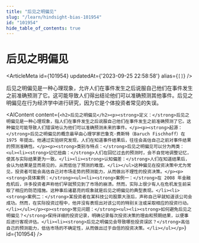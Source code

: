 ```yaml
---
title: "后见之明偏见"
slug: "/learn/hindsight-bias-101954"
id: "101954"
hide_table_of_contents: true
---
```



# 后见之明偏见

<ArticleMeta id={101954} updatedAt={'2023-09-25 22:58:58'} alias={`[]`} />
<div className='border-solid border-b border-t-0 my-4 border-[var(--ifm-color-gray-300)]' />

后见之明偏见是一种心理现象，允许人们在事件发生之后说服自己他们在事件发生之前准确预测了它。这可能导致人们得出结论他们可以准确预测其他事件。后见之明偏见在行为经济学中进行研究，因为它是个体投资者常见的失误。

<AIContent content={`<h2>后见之明偏见</h2><p><strong>定义：</strong>后见之明偏见是一种心理现象，指人们在事件发生之后说服自己他们在事件发生之前准确预测了它。这种偏见可能导致人们错误地认为他们可以准确预测未来的事件。</p><p><strong>起源：</strong>后见之明偏见的概念最早由心理学家巴鲁克·费斯特（Baruch Fischhoff）在 1975 年提出。他通过实验研究发现，人们在知道事件结果后，往往会高估自己之前对事件结果的预测准确性。</p><p><strong>类别与特点：</strong>后见之明偏见可以分为两类：<ul><li><strong>记忆扭曲：</strong>人们在回忆过去的预测时，会不自觉地调整记忆，使其与实际结果更为一致。</li><li><strong>认知偏差：</strong>人们在知道结果后，会认为结果是显而易见的，从而低估了预测的难度。</li></ul>这种偏见在投资决策中尤为常见，投资者可能会高估自己对市场走势的预测能力，从而做出不理性的投资决策。</p><p><strong>具体案例：</strong><ul><li><strong>案例一：</strong>在 2008 年金融危机后，许多投资者声称他们早就预见到了市场的崩溃。然而，实际上很少有人在危机发生前采取了相应的防范措施。这种事后诸葛亮的现象就是后见之明偏见的典型表现。</li><li><strong>案例二：</strong>某投资者在某科技公司股票大涨后，声称自己早就知道该公司会成功。然而，在实际投资过程中，他并没有表现出对该公司的特别关注或采取相应的投资行动。</li></ul></p><p><strong>常见问题：</strong><ul><li><strong>如何避免后见之明偏见？</strong>保持详细的投资记录，明确记录每次投资决策的理由和预期结果，以便事后进行客观评估。</li><li><strong>后见之明偏见会导致哪些投资误区？</strong>高估自己的预测能力，低估市场的不确定性，从而做出过于自信的投资决策。</li></ul></p>`} id={101954} />
